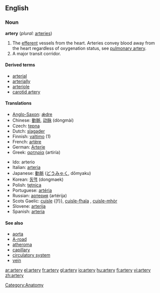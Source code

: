 ==English==
===Noun===
'''artery''' (''plural:'' [[arteries]])

#The [[efferent]] vessels from the heart. Arteries convey blood away from the heart regardless of oxygenation status, see [[pulmonary artery]].
#A major transit corridor.

====Derived terms====
*[[arterial]]
*[[arterially]]
*[[arteriole]]
*[[carotid artery]]

====Translations====
{{top}}
*[[Anglo-Saxon]]: [[ǽdre]] {{f}}
*Chinese: [[動脈]], [[动脉]] (dòngmài)
*Czech: [[tepna]] {{f}}
*Dutch: [[slagader]] {{m}}
*Finnish: [[valtimo]] (1)
*French: [[artère]] {{f}}
*German: [[Arterie]] {{f}}
*Greek: [[αρτηρία]] (artiría) {{f}}
{{mid}}
*Ido: arterio
*Italian: [[arteria]] {{f}}
*Japanese: [[動脈]] ([[どうみゃく]], dōmyaku)
*Korean: [[동맥]] (dongmaek)
*Polish: [[tętnica]] {{f}}
*Portuguese: [[artéria]] {{f}}
*Russian: [[артерия]] (artérija) {{f}}
*Scots Gaelic: [[cuisle]] {[f}}, [[cuisle-fhala]] {{f}}, [[cuisle-mhòr]] {{f}}
*Slovene: [[arterija]] {{f}}
*Spanish: [[arteria]] {{f}}
{{bottom}}

==== See also====
*[[aorta]]
*[[A-road]]
*[[atheroma]]
*[[capillary]]
*[[circulatory system]]
*[[vein]]

[[Category:Anatomy]]

[[ar:artery]]
[[el:artery]]
[[fr:artery]]
[[gl:artery]]
[[io:artery]]
[[hu:artery]]
[[fi:artery]]
[[vi:artery]]
[[zh:artery]]